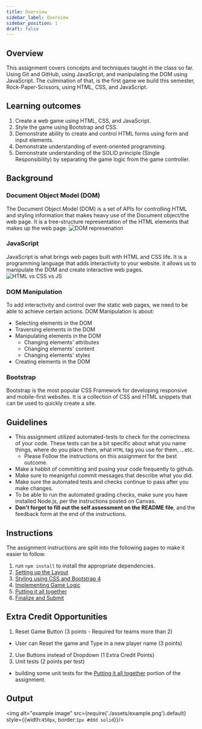 ```yaml
---
title: Overview
sidebar_label: Overview
sidebar_position: 1
draft: false
---
```

## Overview
This assignment covers concepts and techniques taught in the class so far. Using Git and GitHub, using JavaScript, and manipulating the DOM using JavaScript. The culmination of that, is the first game we build this semester, Rock-Paper-Scissors, using HTML, CSS, and JavaScript.

## Learning outcomes
1. Create a web game using HTML, CSS, and JavaScript.
2. Style the game using Bootstrap and CSS.
3. Demonstrate ability to create and control HTML forms using form and input elements.
4. Demonstrate understanding of event-oriented programming.
5. Demonstrate understanding of the SOLID principle (Single Responsibility) by separating the game logic from the game controller.

## Background
### Document Object Model (DOM)
The Document Object Model (DOM) is a set of APIs for controlling HTML and styling information that makes heavy use of the Document object/the web page.
It is a tree-structure representation of the HTML elements that makes up the web page.
![DOM represenation](./assets/DOM.jpg)

### JavaScript
JavaScript is what brings web pages built with HTML and CSS life. It is a programming language that adds interactivity to your website. it allows us to manipulate the DOM and create interactive web pages.
![HTML vs CSS vs JS](./assets/web-tech.GIF)

### DOM Manipulation
To add interactivity and control over the static web pages, we need to be able to achieve certain actions. DOM Manipulation is about:
- Selecting elements in the DOM
- Traversing elements in the DOM
- Manipulating elements in the DOM
  - Changing elements' attributes
  - Changing elements' content
  - Changing elements' styles
- Creating elements in the DOM

### Bootstrap
Bootstrap is the most popular CSS Framework for developing responsive and mobile-first websites. It is a collection of CSS and HTML snippets that can be used to quickly create a site.

## Guidelines
* This assignment utilized automated-tests to check for the correctness of your code. These tests can be a bit specific about what you name things, where do you place them, what `HTML` tag you use for them, ...etc.
  * Please Follow the instructions on this assignment for the best outcome.
* Make a habbit of committing and pusing your code frequently to github.
* Make sure to meanignful commit messages that describe what you did.
* Make sure the automated tests and checks continue to pass after you make changes.
* To be able to run the automated grading checks, make sure you have installed Node.js, per the instructions posted on Canvas.
* **Don't forget to fill out the self assessment on the README file**, and the feedback form at the end of the instructions.

## Instructions
The assignment instructions are split into the following pages to make it easier to follow.
1. run `npm install` to install the appropriate dependencies.
2. [Setting up the Layout](layout)
3. [Styling using CSS and Bootstrap 4](styling)
4. [Implementing Game Logic](logic)
5. [Putting it all together](controller)
6. [Finalize and Submit](finalize)

## Extra Credit Opportunities
1. Reset Game Button (3 points - Required for teams more than 2)
  - User can Reset the game and Type in a new player name (3 points)
2. Use Buttons instead of Dropdown (1 Extra Credit Points)
3. Unit tests (2 points per test)
  - building some unit tests for the [Putting it all together](controller) portion of the assignment.

## Output
<img alt="example image" src={require('./assets/example.png').default} style={{width:`450px`, border:`1px #ddd solid`}}/>